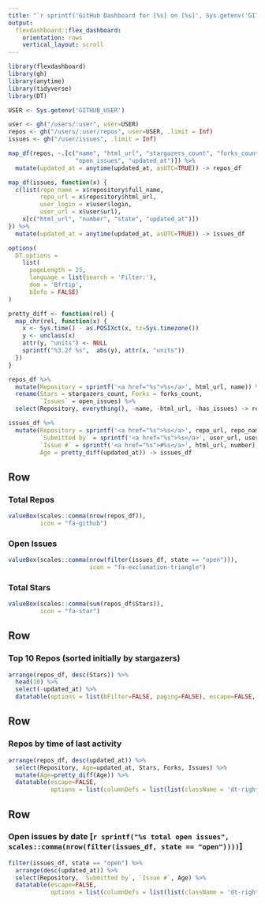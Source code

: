 ```yaml
---
title: "`r sprintf('GitHub Dashboard for [%s] on [%s]', Sys.getenv('GITHUB_USER'), Sys.Date())`"
output:
  flexdashboard::flex_dashboard:
    orientation: rows
    vertical_layout: scroll
---
```

```r
library(flexdashboard)
library(gh)
library(anytime)
library(tidyverse)
library(DT)
```

```r
USER <- Sys.getenv('GITHUB_USER')

user <- gh("/users/:user", user=USER)
repos <- gh("/users/:user/repos", user=USER, .limit = Inf)
issues <- gh("/user/issues", .limit = Inf)

map_df(repos, ~.[c("name", "html_url", "stargazers_count", "forks_count", "has_issues",
                   "open_issues", "updated_at")]) %>%
  mutate(updated_at = anytime(updated_at, asUTC=TRUE)) -> repos_df

map_df(issues, function(x) {
  c(list(repo_name = x$repository$full_name,
         repo_url = x$repository$html_url,
         user_login = x$user$login,
         user_url = x$user$url),
    x[c("html_url", "number", "state", "updated_at")])
}) %>%
  mutate(updated_at = anytime(updated_at, asUTC=TRUE)) -> issues_df
```

```r
options(
  DT.options =
    list(
      pageLength = 25,
      language = list(search = 'Filter:'),
      dom = 'Bfrtip',
      bInfo = FALSE)
)

pretty_diff <- function(rel) {
  map_chr(rel, function(x) {
    x <- Sys.time() - as.POSIXct(x, tz=Sys.timezone())
    y <- unclass(x)
    attr(y, "units") <- NULL
    sprintf("%3.2f %s",  abs(y), attr(x, "units"))
  })
}

repos_df %>%
  mutate(Repository = sprintf('<a href="%s">%s</a>', html_url, name)) %>%
  rename(Stars = stargazers_count, Forks = forks_count,
         `Issues` = open_issues) %>%
  select(Repository, everything(), -name, -html_url, -has_issues) -> repos_df

issues_df %>%
  mutate(Repository = sprintf('<a href="%s">%s</a>', repo_url, repo_name),
         `Submitted by` = sprintf('<a href="%s">%s</a>', user_url, user_login),
         `Issue #` = sprintf('<a href="%s">#%s</a>', html_url, number),
         Age = pretty_diff(updated_at)) -> issues_df
```

Row
-----------------------------------------------------------------------

### Total Repos

```r
valueBox(scales::comma(nrow(repos_df)),
         icon = "fa-github")
```

### Open Issues

```r
valueBox(scales::comma(nrow(filter(issues_df, state == "open"))),
                       icon = "fa-exclamation-triangle")
```

### Total Stars

```r
valueBox(scales::comma(sum(repos_df$Stars)),
         icon = "fa-star")
```


Row
-----------------------------------------------------------------------

### Top 10 Repos (sorted initially by stargazers)

```r
arrange(repos_df, desc(Stars)) %>%
  head(10) %>%
  select(-updated_at) %>%
  datatable(options = list(bFilter=FALSE, paging=FALSE), escape=FALSE, filter="none")
```

Row
-----------------------------------------------------------------------

### Repos by time of last activity

```r
arrange(repos_df, desc(updated_at)) %>%
  select(Repository, Age=updated_at, Stars, Forks, Issues) %>%
  mutate(Age=pretty_diff(Age)) %>%
  datatable(escape=FALSE,
            options = list(columnDefs = list(list(className = 'dt-right', targets = 2:5))))
```

Row
-----------------------------------------------------------------------

### Open issues by date [`r sprintf("%s total open issues", scales::comma(nrow(filter(issues_df, state == "open"))))`]

```r
filter(issues_df, state == "open") %>%
  arrange(desc(updated_at)) %>%
  select(Repository, `Submitted by`, `Issue #`, Age) %>%
  datatable(escape=FALSE,
            options = list(columnDefs = list(list(className = 'dt-right', targets = 3:4))))
```
